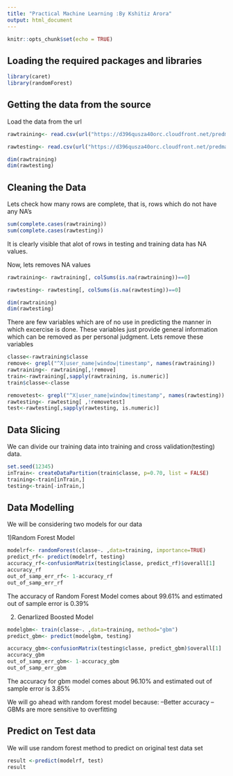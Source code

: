 ---
title: "Practical Machine Learning :By Kshitiz Arora"
output: html_document
---

```{r setup, include=FALSE}
knitr::opts_chunk$set(echo = TRUE)
```

## Loading the required packages and libraries 

```{r}
library(caret)
library(randomForest)

```


## Getting the data from the source
Load the data from the url
```{r}
rawtraining<- read.csv(url("https://d396qusza40orc.cloudfront.net/predmachlearn/pml-training.csv"))

rawtesting<- read.csv(url("https://d396qusza40orc.cloudfront.net/predmachlearn/pml-testing.csv"))

dim(rawtraining)
dim(rawtesting)

```



## Cleaning the Data

Lets check how many rows are complete, that is, rows which do not have any NA's
```{r}
sum(complete.cases(rawtraining))
sum(complete.cases(rawtesting))
```
It is clearly visible that alot of rows in testing and training data has NA values.

Now, lets removes NA values
```{r}
rawtraining<- rawtraining[, colSums(is.na(rawtraining))==0]

rawtesting<- rawtesting[, colSums(is.na(rawtesting))==0]

dim(rawtraining)
dim(rawtesting)

```

There are few variables which are of no use in predicting the manner in which excercise is done. These variables just provide general information which can be removed as per personal judgment.
Lets remove these variables
```{r}
classe<-rawtraining$classe
remove<- grepl("^X|user_name|window|timestamp", names(rawtraining))
rawtraining<- rawtraining[,!remove]
train<-rawtraining[,sapply(rawtraining, is.numeric)]
train$classe<-classe

removetest<- grepl("^X|user_name|window|timestamp", names(rawtesting))
rawtesting<- rawtesting[ ,!removetest]
test<-rawtesting[,sapply(rawtesting, is.numeric)]
```


## Data Slicing
We can divide our training data into training and cross validation(testing) data.
```{r}
set.seed(12345)
inTrain<- createDataPartition(train$classe, p=0.70, list = FALSE)
training<-train[inTrain,]
testing<-train[-inTrain,]
```

## Data Modelling
We will be considering two models for our data 

1)Random Forest Model
```{r}
modelrf<- randomForest(classe~. ,data=training, importance=TRUE)
predict_rf<- predict(modelrf, testing)
accuracy_rf<-confusionMatrix(testing$classe, predict_rf)$overall[1]
accuracy_rf
out_of_samp_err_rf<- 1-accuracy_rf
out_of_samp_err_rf
```
The accuracy of Random Forest Model comes about 99.61% and estimated out of sample error is 0.39%

2) Genarlized Boosted Model
```{r , results= "hide"} 
modelgbm<- train(classe~. ,data=training, method="gbm")
predict_gbm<- predict(modelgbm, testing)
```

```{r} 
accuracy_gbm<-confusionMatrix(testing$classe, predict_gbm)$overall[1]
accuracy_gbm
out_of_samp_err_gbm<- 1-accuracy_gbm
out_of_samp_err_gbm
```
The accuracy for gbm model comes about 96.10% and estimated out of sample error is 3.85%

We will go ahead with random forest model because:
--Better accuracy
--GBMs are more sensitive to overfitting


## Predict on Test data
We will use random forest method to predict on original test data set
```{r}
result <-predict(modelrf, test)
result

```


